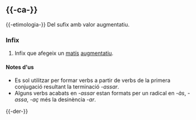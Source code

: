 == {{-ca-}} ==
{{ca-pron|/as/}}
{{-etimologia-}} Del sufix {{terme|ca|-às}} amb valor augmentatiu.

=== Infix ===
{{lema|ca|infix|lema=-ass-}}

# Infix que afegeix un [[matís]] [[augmentatiu]].

==== Notes d'us ====
* Es sol utilitzar per formar verbs a partir de verbs de la primera conjugació resultant la terminació ''-assar''.
* Alguns verbs acabats en ''-assar'' estan formats per un radical en ''-às'', ''-assa'', ''-aç'' més la desinència ''-ar''.

{{-der-}}
{{vegeu-der-afix|ca}}
